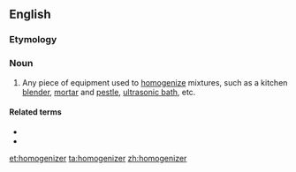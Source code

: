 ==English==

===Etymology===
{{suffix|en|homogenize|er}}

===Noun===
{{en-noun}}

# Any piece of equipment used to [[homogenize]] mixtures, such as a kitchen [[blender]], [[mortar]] and [[pestle]], [[ultrasonic bath]], etc.

====Related terms====
* {{l|en|homogeneous}}
* {{l|en|homogenize}}

[[et:homogenizer]]
[[ta:homogenizer]]
[[zh:homogenizer]]